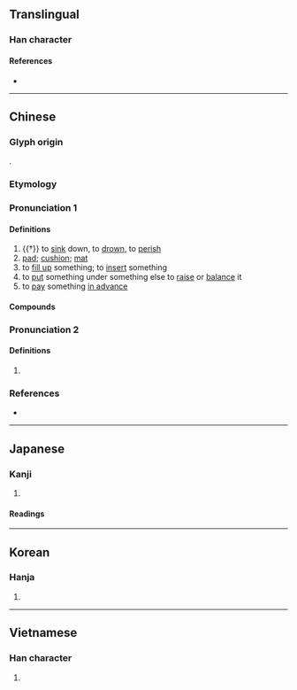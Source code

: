 {{also|垫}}
{{character info}}
==Translingual==

===Han character===
{{Han char|rn=32|rad=土|as=11|sn=14|four=45104|canj=GIG|ids=⿱執土}}

====References====
* {{Han ref|kx=0237.300|dkj=05420|dj=0476.080|hdz=10477.080|uh=588A|ud=22666|bh=B9D4|bd=47572}}

----

==Chinese==
{{zh-forms|s=垫}}

===Glyph origin===
{{Han etym}}
{{Han compound|執|土|c1=p|c2=s|t2=earth|ls=psc}}.

=== Etymology ===
{{rfe|zh|Cantonese readings from [[荐]]?}}

===Pronunciation 1===
{{zh-pron
|m=diàn,er=y
|m-s=
|c=din3,zin3,din2,din6,dim3
|c_note=din3 - literary; zin3 - vernacular; din2 - variant, "cushion"; din6 - "to pay in advance"; dim3 - literary, "to perish", only in {{zh-l|昏墊}}
|c-t=
|g=
|h=pfs=thiap/tiap/thien
|j=
|mb=
|md=dâing
|mn=ml:tiàm/qz:tiān/tw,xm,zz:tiām/qz:tiàn/xm,zz:thiām
|mn_note=tiàm - literary; tiān/tiām/tiàn/thiām - vernacular
|mn-t=diêng6/diang6
|w=
|x=
|mc=1
|oc=1
|cat=n,v
}}

====Definitions====
{{zh-hanzi}}

# {{†}} to [[sink]] down, to [[drown]], to [[perish]]
# [[pad]]; [[cushion]]; [[mat]]
# to [[fill up]] something; to [[insert]] something
# to [[put]] something under something else to [[raise]] or [[balance]] it
# to [[pay]] something [[in advance]]

====Compounds====
{{zh-der|封墊|墊板|墊背|墊補|墊不起|墊場|墊底兒|墊付|墊話|墊肩|墊腳|墊腳石|墊款|墊平|墊圈|墊圈兒|墊上運動|墊戲|墊用|墊支|墊子|鞋墊|墊高|針墊|昏墊}}

===Pronunciation 2===
{{zh-pron
|m=dié, diàn
|m-s=
|c=dip6
|mc=2
|oc=2
|cat=n
}}

====Definitions====
{{zh-hanzi}}

# {{zh-only|墊江}}

===References===
* {{R:yue:Hanzi}}

{{zh-cat|Intermediate}}

----

==Japanese==

===Kanji===
{{ja-kanji|grade=|rs=土11}}

# {{rfdef|ja|sort=土11}}

====Readings====
{{ja-readings|on=[[てん]] (ten), [[ちょう]] (chō), [[じょう]] (jō)|kun=[[おちいる]] (ochiiru), [[おぼれる]] (oboreru), [[なやむ]] (nayamu)}}

----

==Korean==

===Hanja===
{{ko-hanja|hangeul=점|rv=jeom|mr=chŏm}}

# {{rfdef|ko|sort=土11}}

----

==Vietnamese==

===Han character===
{{vi-readings|reading=điếm|rs=土11}}

# {{rfdef|vi|sort=土11}}
